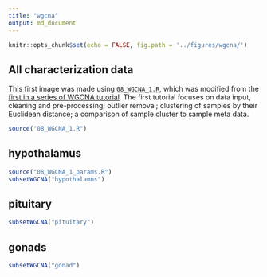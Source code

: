 ```yaml
---
title: "wgcna"
output: md_document
---
```


```r
knitr::opts_chunk$set(echo = FALSE, fig.path = '../figures/wgcna/')

```

## All characterization data

This first image was made using [`08_WGCNA_1.R`](https://github.com/macmanes-lab/DoveParentsRNAseq/blob/master/analysis/08_WGCNA_1.R), which was modified from the [first in a series of WGCNA tutorial](https://horvath.genetics.ucla.edu/html/CoexpressionNetwork/Rpackages/WGCNA/Tutorials/Consensus-DataInput.R). The first tutorial focuses on data input, cleaning and pre-processing; outlier removal; clustering of samples by their Euclidean distance; a comparison of sample cluster to sample meta data.

```r
source("08_WGCNA_1.R")

```

## hypothalamus

```r
source("08_WGCNA_1_params.R")
subsetWGCNA("hypothalamus")

```

## pituitary

```r

subsetWGCNA("pituitary")
```

## gonads

```r
subsetWGCNA("gonad")
```